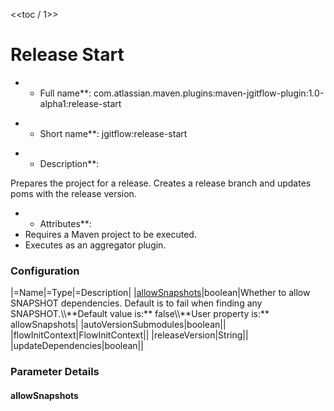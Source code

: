 <<toc / 1>>
= Release Start =
**Full name**: com.atlassian.maven.plugins:maven-jgitflow-plugin:1.0-alpha1:release-start

**Short name**: jgitflow:release-start

**Description**:
Prepares the project for a release. Creates a release branch and updates poms with the release version.

**Attributes**:
* Requires a Maven project to be executed.
* Executes as an aggregator plugin.

=== Configuration ===
|=Name|=Type|=Description|
|[[goals/release-start#allowSnapshots|allowSnapshots]]|boolean|Whether to allow SNAPSHOT dependencies. Default is to fail when finding any SNAPSHOT.\\**Default value is:** false\\**User property is:** allowSnapshots|
|autoVersionSubmodules|boolean||
|flowInitContext|FlowInitContext||
|releaseVersion|String||
|updateDependencies|boolean||

=== Parameter Details ===
==== allowSnapshots ====